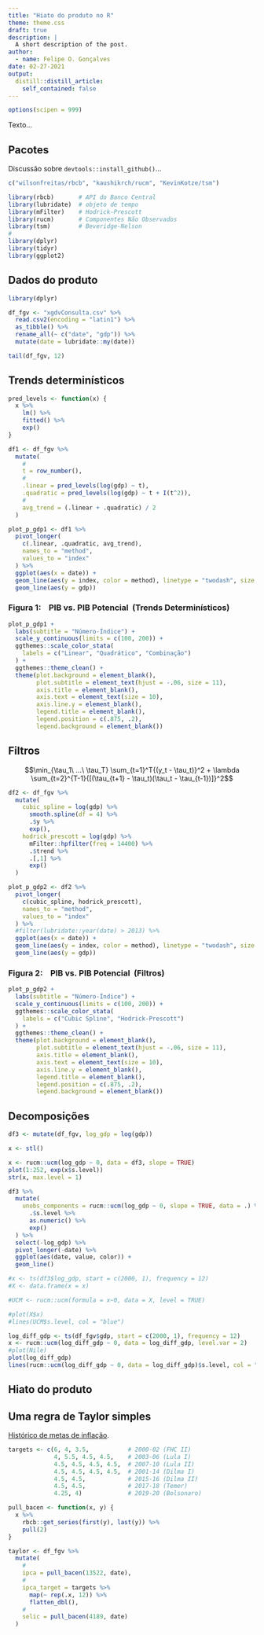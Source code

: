 ```yaml
---
title: "Hiato do produto no R"
theme: theme.css
draft: true
description: |
  A short description of the post.
author:
  - name: Felipe O. Gonçalves
date: 02-27-2021
output:
  distill::distill_article:
    self_contained: false
---
```


```r
options(scipen = 999)
```
Texto...

## Pacotes

Discussão sobre `devtools::install_github()`...
```r
c("wilsonfreitas/rbcb", "kaushikrch/rucm", "KevinKotze/tsm")
```

```r
library(rbcb)       # API do Banco Central
library(lubridate)  # objeto de tempo
library(mFilter)    # Hodrick-Prescott
library(rucm)       # Componentes Não Observados
library(tsm)        # Beveridge-Nelson
#
library(dplyr)
library(tidyr)
library(ggplot2)
```

## Dados do produto

```r
library(dplyr)

df_fgv <- "xgdvConsulta.csv" %>%
  read.csv2(encoding = "latin1") %>%
  as_tibble() %>%
  rename_all(~ c("date", "gdp")) %>%
  mutate(date = lubridate::my(date))

tail(df_fgv, 12)
```

## Trends determinísticos

```r
pred_levels <- function(x) {
  x %>%
    lm() %>% 
    fitted() %>%
    exp()
}
```

```r
df1 <- df_fgv %>%
  mutate(
    #
    t = row_number(),
    #
    .linear = pred_levels(log(gdp) ~ t),
    .quadratic = pred_levels(log(gdp) ~ t + I(t^2)),
    #
    avg_trend = (.linear + .quadratic) / 2
  )
```

```r
plot_p_gdp1 <- df1 %>%
  pivot_longer(
    c(.linear, .quadratic, avg_trend),
    names_to = "method",
    values_to = "index"
  ) %>%
  ggplot(aes(x = date)) +
  geom_line(aes(y = index, color = method), linetype = "twodash", size = .75) +
  geom_line(aes(y = gdp))
```

### Figura 1: \ \ \ PIB vs. PIB Potencial \ (Trends Determinísticos)
```r
plot_p_gdp1 +
  labs(subtitle = "Número-Índice") +
  scale_y_continuous(limits = c(100, 200)) +
  ggthemes::scale_color_stata(
    labels = c("Linear", "Quadrático", "Combinação")
  ) +
  ggthemes::theme_clean() +
  theme(plot.background = element_blank(),
        plot.subtitle = element_text(hjust = -.06, size = 11),
        axis.title = element_blank(),
        axis.text = element_text(size = 10),
        axis.line.y = element_blank(),
        legend.title = element_blank(),
        legend.position = c(.875, .2),
        legend.background = element_blank())
```

## Filtros

$$\min_{\tau_1\ ...\ \tau_T} \sum_{t=1}^T{(y_t - \tau_t)}^2 + \lambda \sum_{t=2}^{T-1}{[(\tau_{t+1} - \tau_t)(\tau_t - \tau_{t-1})]}^2$$

```r
df2 <- df_fgv %>%
  mutate(
    cubic_spline = log(gdp) %>%
      smooth.spline(df = 4) %>%
      .$y %>%
      exp(),
    hodrick_prescott = log(gdp) %>%
      mFilter::hpfilter(freq = 14400) %>%
      .$trend %>%
      .[,1] %>%
      exp()
  )
```

```r
plot_p_gdp2 <- df2 %>%
  pivot_longer(
    c(cubic_spline, hodrick_prescott),
    names_to = "method",
    values_to = "index"
  ) %>%
  #filter(lubridate::year(date) > 2013) %>%
  ggplot(aes(x = date)) +
  geom_line(aes(y = index, color = method), linetype = "twodash", size = .75) +
  geom_line(aes(y = gdp))
```

### Figura 2: \ \ \ PIB vs. PIB Potencial \ (Filtros)
```r
plot_p_gdp2 +
  labs(subtitle = "Número-Índice") +
  scale_y_continuous(limits = c(100, 200)) +
  ggthemes::scale_color_stata(
    labels = c("Cubic Spline", "Hodrick-Prescott")
  ) +
  ggthemes::theme_clean() +
  theme(plot.background = element_blank(),
        plot.subtitle = element_text(hjust = -.06, size = 11),
        axis.title = element_blank(),
        axis.text = element_text(size = 10),
        axis.line.y = element_blank(),
        legend.title = element_blank(),
        legend.position = c(.875, .2),
        legend.background = element_blank())
```

## Decomposições

```r
df3 <- mutate(df_fgv, log_gdp = log(gdp))

x <- stl()

x <- rucm::ucm(log_gdp ~ 0, data = df3, slope = TRUE)
plot(1:252, exp(x$s.level))
str(x, max.level = 1)

df3 %>%
  mutate(
    unobs_components = rucm::ucm(log_gdp ~ 0, slope = TRUE, data = .) %>%
      .$s.level %>%
      as.numeric() %>%
      exp()
  ) %>%
  select(-log_gdp) %>%
  pivot_longer(-date) %>%
  ggplot(aes(date, value, color)) +
  geom_line()
```

```r
#x <- ts(df3$log_gdp, start = c(2000, 1), frequency = 12)
#X <- data.frame(x = x)

#UCM <- rucm::ucm(formula = x~0, data = X, level = TRUE)

#plot(X$x)
#lines(UCM$s.level, col = "blue")

log_diff_gdp <- ts(df_fgv$gdp, start = c(2000, 1), frequency = 12)
x <- rucm::ucm(log_diff_gdp ~ 0, data = log_diff_gdp, level.var = 2)
#plot(Nile)
plot(log_diff_gdp)
lines(rucm::ucm(log_diff_gdp ~ 0, data = log_diff_gdp)$s.level, col = "blue")
```


## Hiato do produto

## Uma regra de Taylor simples

[Histórico de metas de inflação](https://www.bcb.gov.br/controleinflacao/historicometas).

```r
targets <- c(6, 4, 3.5,           # 2000-02 (FHC II)
             4, 5.5, 4.5, 4.5,    # 2003-06 (Lula I)
             4.5, 4.5, 4.5, 4.5,  # 2007-10 (Lula II)
             4.5, 4.5, 4.5, 4.5,  # 2001-14 (Dilma I)
             4.5, 4.5,            # 2015-16 (Dilma II)
             4.5, 4.5,            # 2017-18 (Temer)
             4.25, 4)             # 2019-20 (Bolsonaro)
```

```r
pull_bacen <- function(x, y) {
  x %>%
    rbcb::get_series(first(y), last(y)) %>%
    pull(2)
}
```

```r
taylor <- df_fgv %>%
  mutate(
    #
    ipca = pull_bacen(13522, date),
    #
    ipca_target = targets %>%
      map(~ rep(.x, 12)) %>%
      flatten_dbl(),
    #
    selic = pull_bacen(4189, date)
  )
```